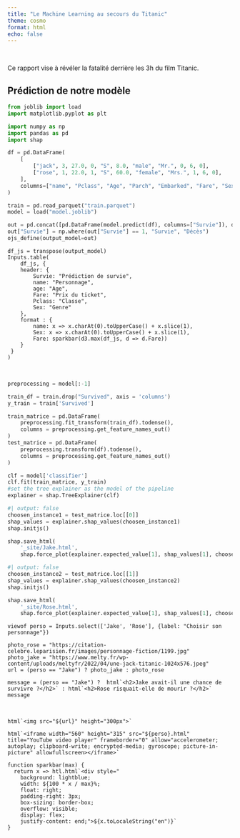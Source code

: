 ```yaml
---
title: "Le Machine Learning au secours du Titanic"
theme: cosmo
format: html
echo: false
---
```


<br>

Ce rapport vise à révéler la fatalité
derrière les 3h du film Titanic.


## Prédiction de notre modèle

```python
from joblib import load
import matplotlib.pyplot as plt

import numpy as np
import pandas as pd
import shap

df = pd.DataFrame(
    [
        ["jack", 3, 27.0, 0, "S", 8.0, "male", "Mr.", 0, 6, 0],
        ["rose", 1, 22.0, 1, "S", 60.0, "female", "Mrs.", 1, 6, 0],
    ],
    columns=["name", "Pclass", "Age", "Parch", "Embarked", "Fare", "Sex", "Title", "hasCabin", "Ticket_Len", "SibSp"],
)

train = pd.read_parquet("train.parquet")
model = load("model.joblib")

out = pd.concat([pd.DataFrame(model.predict(df), columns=["Survie"]), df], axis=1)
out["Survie"] = np.where(out["Survie"] == 1, "Survie", "Décès")
ojs_define(output_model=out)
```

```ojs
df_js = transpose(output_model)
Inputs.table(
    df_js, {
    header: {
        Survie: "Prédiction de survie",
        name: "Personnage",
        age: "Age",
        Fare: "Prix du ticket",
        Pclass: "Classe",
        Sex: "Genre"
    },
    format : {
        name: x => x.charAt(0).toUpperCase() + x.slice(1),
        Sex: x => x.charAt(0).toUpperCase() + x.slice(1),
        Fare: sparkbar(d3.max(df_js, d => d.Fare))
    }
 }
)
```

<br>

```python
preprocessing = model[:-1]

train_df = train.drop("Survived", axis = 'columns')
y_train = train['Survived']

train_matrice = pd.DataFrame(
    preprocessing.fit_transform(train_df).todense(),
    columns = preprocessing.get_feature_names_out()
)
test_matrice = pd.DataFrame(
    preprocessing.transform(df).todense(),
    columns = preprocessing.get_feature_names_out()
)
```

```python
clf = model['classifier']
clf.fit(train_matrice, y_train)
#set the tree explainer as the model of the pipeline
explainer = shap.TreeExplainer(clf)
```

```python
#| output: false
choosen_instance1 = test_matrice.loc[[0]]
shap_values = explainer.shap_values(choosen_instance1)
shap.initjs()
```

```python
shap.save_html(
    '_site/Jake.html',
    shap.force_plot(explainer.expected_value[1], shap_values[1], choosen_instance1))
```


```python
#| output: false
choosen_instance2 = test_matrice.loc[[1]]
shap_values = explainer.shap_values(choosen_instance2)
shap.initjs()
```

```python
shap.save_html(
    '_site/Rose.html',
    shap.force_plot(explainer.expected_value[1], shap_values[1], choosen_instance2))
```


```ojs
viewof perso = Inputs.select(['Jake', 'Rose'], {label: "Choisir son personnage"})
```

```ojs
photo_rose = "https://citation-celebre.leparisien.fr/images/personnage-fiction/1199.jpg"
photo_jake = "https://www.melty.fr/wp-content/uploads/meltyfr/2022/04/une-jack-titanic-1024x576.jpeg"
url = (perso == "Jake") ? photo_jake : photo_rose
```

```ojs
message = (perso == "Jake") ?  html`<h2>Jake avait-il une chance de survivre ?</h2>` : html`<h2>Rose risquait-elle de mourir ?</h2>`
message
```

<br>

```ojs
html`<img src="${url}" height="300px">`
```

```ojs
html`<iframe width="560" height="315" src="${perso}.html" title="YouTube video player" frameborder="0" allow="accelerometer; autoplay; clipboard-write; encrypted-media; gyroscope; picture-in-picture" allowfullscreen></iframe>`
```


```ojs
function sparkbar(max) {
  return x => htl.html`<div style="
    background: lightblue;
    width: ${100 * x / max}%;
    float: right;
    padding-right: 3px;
    box-sizing: border-box;
    overflow: visible;
    display: flex;
    justify-content: end;">${x.toLocaleString("en")}`
}
```